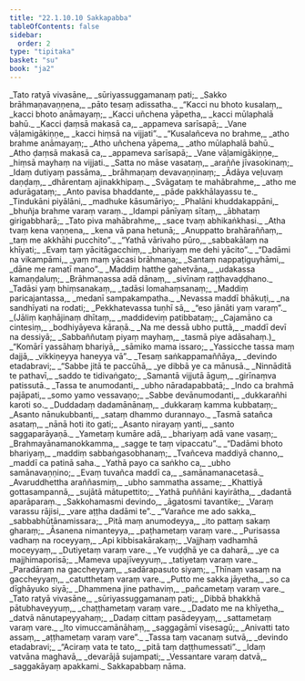 ```yaml
---
title: "22.1.10.10 Sakkapabba"
tableOfContents: false
sidebar:
  order: 2
type: "tipitaka"
basket: "su"
book: "ja2"
---
```



<DynamicBreadcrumb />

<Division number="2267" book="ja2" bookNo="23" page="363">

<Paragraph number="3622" type="verses" book="ja2">
_Tato ratyā vivasāne,_  
_sūriyassuggamanaṃ pati;_  
_Sakko brāhmaṇavaṇṇena,_  
_pāto tesaṃ adissatha._  

</Paragraph>

</Division>
<Division number="2268" book="ja2" bookNo="23" page="363">

<Paragraph number="3623" type="verses" book="ja2">
_“Kacci nu bhoto kusalaṃ,_  
_kacci bhoto anāmayaṃ;_  
_Kacci uñchena yāpetha,_  
_kacci mūlaphalā bahū._  

</Paragraph>

</Division>
<Division number="2269" book="ja2" bookNo="23" page="363">

<Paragraph number="3624" type="verses" book="ja2">
_Kacci ḍaṃsā makasā ca,_  
_appameva sarīsapā;_  
_Vane vāḷamigākiṇṇe,_  
_kacci hiṃsā na vijjati”._  

</Paragraph>

</Division>
<Division number="2270" book="ja2" bookNo="23" page="363">

<Paragraph number="3625" type="verses" book="ja2">
_“Kusalañceva no brahme,_  
_atho brahme anāmayaṃ;_  
_Atho uñchena yāpema,_  
_atho mūlaphalā bahū._  

</Paragraph>

</Division>
<Division number="2271" book="ja2" bookNo="23" page="363">

<Paragraph number="3626" type="verses" book="ja2">
_Atho ḍaṃsā makasā ca,_  
_appameva sarīsapā;_  
_Vane vāḷamigākiṇṇe,_  
_hiṃsā mayhaṃ na vijjati._  

</Paragraph>

</Division>
<Division number="2272" book="ja2" bookNo="23" page="363">

<Paragraph number="3627" type="verses" book="ja2">
_Satta no māse vasataṃ,_  
_araññe jīvasokinaṃ;_  
_Idaṃ dutiyaṃ passāma,_  
_brāhmaṇaṃ devavaṇṇinaṃ;_  
_Ādāya veḷuvaṃ daṇḍaṃ,_  
_dhārentaṃ ajinakkhipaṃ._  

</Paragraph>

</Division>
<Division number="2273" book="ja2" bookNo="23" page="364">

<Paragraph number="3628" type="verses" book="ja2">
_Svāgataṃ te mahābrahme,_  
_atho me adurāgataṃ;_  
_Anto pavisa bhaddante,_  
_pāde pakkhālayassu te._  

</Paragraph>

</Division>
<Division number="2274" book="ja2" bookNo="23" page="364">

<Paragraph number="3629" type="verses" book="ja2">
_Tindukāni piyālāni,_  
_madhuke kāsumāriyo;_  
_Phalāni khuddakappāni,_  
_bhuñja brahme varaṃ varaṃ._  

</Paragraph>

</Division>
<Division number="2275" book="ja2" bookNo="23" page="364">

<Paragraph number="3630" type="verses" book="ja2">
_Idampi pānīyaṃ sītaṃ,_  
_ābhataṃ girigabbharā;_  
_Tato piva mahābrahme,_  
_sace tvaṃ abhikaṅkhasi._  

</Paragraph>

</Division>
<Division number="2276" book="ja2" bookNo="23" page="364">

<Paragraph number="3631" type="verses" book="ja2">
_Atha tvaṃ kena vaṇṇena,_  
_kena vā pana hetunā;_  
_Anuppatto brahāraññaṃ,_  
_taṃ me akkhāhi pucchito”._  

</Paragraph>

</Division>
<Division number="2277" book="ja2" bookNo="23" page="364">

<Paragraph number="3632" type="verses" book="ja2">
_“Yathā vārivaho pūro,_  
_sabbakālaṃ na khīyati;_  
_Evaṃ taṃ yācitāgacchiṃ,_  
_bhariyaṃ me dehi yācito”._  

</Paragraph>

</Division>
<Division number="2278" book="ja2" bookNo="23" page="364">

<Paragraph number="3633" type="verses" book="ja2">
_“Dadāmi na vikampāmi,_  
_yaṃ maṃ yācasi brāhmaṇa;_  
_Santaṃ nappaṭiguyhāmi,_  
_dāne me ramatī mano”._  

</Paragraph>

</Division>
<Division number="2279" book="ja2" bookNo="23" page="364">

<Paragraph number="3634" type="verses" book="ja2">
_Maddiṃ hatthe gahetvāna,_  
_udakassa kamaṇḍaluṃ;_  
_Brāhmaṇassa adā dānaṃ,_  
_sivīnaṃ raṭṭhavaḍḍhano._  

</Paragraph>

</Division>
<Division number="2280" book="ja2" bookNo="23" page="364">

<Paragraph number="3635" type="verses" book="ja2">
_Tadāsi yaṃ bhiṃsanakaṃ,_  
_tadāsi lomahaṃsanaṃ;_  
_Maddiṃ paricajantassa,_  
_medanī sampakampatha._  

</Paragraph>

</Division>
<Division number="2281" book="ja2" bookNo="23" page="364">

<Paragraph number="3636" type="verses" book="ja2">
_Nevassa maddī bhākuṭi,_  
_na sandhīyati na rodati;_  
_Pekkhatevassa tuṇhī sā,_  
_“eso jānāti yaṃ varaṃ”._  

</Paragraph>

<Paragraph number="3637" type="verses" book="ja2">
_(Jāliṃ kaṇhājinaṃ dhītaṃ,_  
_maddideviṃ patibbataṃ;_  
_Cajamāno ca cintesiṃ,_  
_bodhiyāyeva kāraṇā._  

</Paragraph>

<Paragraph number="3638" type="verses" book="ja2">
_Na me dessā ubho puttā,_  
_maddī devī na dessiyā;_  
_Sabbaññutaṃ piyaṃ mayhaṃ,_  
_tasmā piye adāsahaṃ.)_  

</Paragraph>

</Division>
<Division number="2282" book="ja2" bookNo="23" page="364">

<Paragraph number="3639" type="verses" book="ja2">
_“Komārī yassāhaṃ bhariyā,_  
_sāmiko mama issaro;_  
_Yassicche tassa maṃ dajjā,_  
_vikkiṇeyya haneyya vā”._  

</Paragraph>

</Division>
<Division number="2283" book="ja2" bookNo="23" page="364">

<Paragraph number="3640" type="verses" book="ja2">
_Tesaṃ saṅkappamaññāya,_  
_devindo etadabravi;_  
_“Sabbe jitā te paccūhā,_  
_ye dibbā ye ca mānusā._  

</Paragraph>

</Division>
<Division number="2284" book="ja2" bookNo="23" page="364">

<Paragraph number="3641" type="verses" book="ja2">
_Ninnāditā te pathavī,_  
_saddo te tidivaṅgato;_  
_Samantā vijjutā āguṃ,_  
_girīnaṃva patissutā._  

</Paragraph>

</Division>
<Division number="2285" book="ja2" bookNo="23" page="364">

<Paragraph number="3642" type="verses" book="ja2">
_Tassa te anumodanti,_  
_ubho nāradapabbatā;_  
_Indo ca brahmā pajāpati,_  
_somo yamo vessavaṇo;_  
_Sabbe devānumodanti,_  
_dukkarañhi karoti so._  

</Paragraph>

</Division>
<Division number="2286" book="ja2" bookNo="23" page="365">

<Paragraph number="3643" type="verses" book="ja2">
_Duddadaṃ dadamānānaṃ,_  
_dukkaraṃ kamma kubbataṃ;_  
_Asanto nānukubbanti,_  
_sataṃ dhammo durannayo._  

</Paragraph>

</Division>
<Division number="2287" book="ja2" bookNo="23" page="365">

<Paragraph number="3644" type="verses" book="ja2">
_Tasmā satañca asataṃ,_  
_nānā hoti ito gati;_  
_Asanto nirayaṃ yanti,_  
_santo saggaparāyaṇā._  

</Paragraph>

</Division>
<Division number="2288" book="ja2" bookNo="23" page="365">

<Paragraph number="3645" type="verses" book="ja2">
_Yametaṃ kumāre adā,_  
_bhariyaṃ adā vane vasaṃ;_  
_Brahmayānamanokkamma,_  
_sagge te taṃ vipaccatu”._  

</Paragraph>

</Division>
<Division number="2289" book="ja2" bookNo="23" page="365">

<Paragraph number="3646" type="verses" book="ja2">
_“Dadāmi bhoto bhariyaṃ,_  
_maddiṃ sabbaṅgasobhanaṃ;_  
_Tvañceva maddiyā channo,_  
_maddī ca patinā saha._  

</Paragraph>

</Division>
<Division number="2290" book="ja2" bookNo="23" page="365">

<Paragraph number="3647" type="verses" book="ja2">
_Yathā payo ca saṅkho ca,_  
_ubho samānavaṇṇino;_  
_Evaṃ tuvañca maddī ca,_  
_samānamanacetasā._  

</Paragraph>

</Division>
<Division number="2291" book="ja2" bookNo="23" page="365">

<Paragraph number="3648" type="verses" book="ja2">
_Avaruddhettha araññasmiṃ,_  
_ubho sammatha assame;_  
_Khattiyā gottasampannā,_  
_sujātā mātupettito;_  
_Yathā puññāni kayirātha,_  
_dadantā aparāparaṃ._  

</Paragraph>

</Division>
<Division number="2292" book="ja2" bookNo="23" page="365">

<Paragraph number="3649" type="verses" book="ja2">
_Sakkohamasmi devindo,_  
_āgatosmi tavantike;_  
_Varaṃ varassu rājisi,_  
_vare aṭṭha dadāmi te”._  

</Paragraph>

</Division>
<Division number="2293" book="ja2" bookNo="23" page="365">

<Paragraph number="3650" type="verses" book="ja2">
_“Varañce me ado sakka,_  
_sabbabhūtānamissara;_  
_Pitā maṃ anumodeyya,_  
_ito pattaṃ sakaṃ gharaṃ;_  
_Āsanena nimanteyya,_  
_paṭhametaṃ varaṃ vare._  

</Paragraph>

</Division>
<Division number="2294" book="ja2" bookNo="23" page="365">

<Paragraph number="3651" type="verses" book="ja2">
_Purisassa vadhaṃ na roceyyaṃ,_  
_Api kibbisakārakaṃ;_  
_Vajjhaṃ vadhamhā moceyyaṃ,_  
_Dutiyetaṃ varaṃ vare._  

</Paragraph>

</Division>
<Division number="2295" book="ja2" bookNo="23" page="365">

<Paragraph number="3652" type="verses" book="ja2">
_Ye vuḍḍhā ye ca daharā,_  
_ye ca majjhimaporisā;_  
_Mameva upajīveyyuṃ,_  
_tatiyetaṃ varaṃ vare._  

</Paragraph>

</Division>
<Division number="2296" book="ja2" bookNo="23" page="365">

<Paragraph number="3653" type="verses" book="ja2">
_Paradāraṃ na gaccheyyaṃ,_  
_sadārapasuto siyaṃ;_  
_Thīnaṃ vasaṃ na gaccheyyaṃ,_  
_catutthetaṃ varaṃ vare._  

</Paragraph>

</Division>
<Division number="2297" book="ja2" bookNo="23" page="365">

<Paragraph number="3654" type="verses" book="ja2">
_Putto me sakka jāyetha,_  
_so ca dīghāyuko siyā;_  
_Dhammena jine pathaviṃ,_  
_pañcametaṃ varaṃ vare._  

</Paragraph>

</Division>
<Division number="2298" book="ja2" bookNo="23" page="365">

<Paragraph number="3655" type="verses" book="ja2">
_Tato ratyā vivasāne,_  
_sūriyassuggamanaṃ pati;_  
_Dibbā bhakkhā pātubhaveyyuṃ,_  
_chaṭṭhametaṃ varaṃ vare._  

</Paragraph>

</Division>
<Division number="2299" book="ja2" bookNo="23" page="366">

<Paragraph number="3656" type="verses" book="ja2">
_Dadato me na khīyetha,_  
_datvā nānutapeyyahaṃ;_  
_Dadaṃ cittaṃ pasādeyyaṃ,_  
_sattametaṃ varaṃ vare._  

</Paragraph>

</Division>
<Division number="2300" book="ja2" bookNo="23" page="366">

<Paragraph number="3657" type="verses" book="ja2">
_Ito vimuccamānāhaṃ,_  
_saggagāmī visesagū;_  
_Anivatti tato assaṃ,_  
_aṭṭhametaṃ varaṃ vare”._  

</Paragraph>

</Division>
<Division number="2301" book="ja2" bookNo="23" page="366">

<Paragraph number="3658" type="verses" book="ja2">
_Tassa taṃ vacanaṃ sutvā,_  
_devindo etadabravi;_  
_“Aciraṃ vata te tato,_  
_pitā taṃ daṭṭhumessati”._  

</Paragraph>

</Division>
<Division number="2302" book="ja2" bookNo="23" page="366">

<Paragraph number="3659" type="verses" book="ja2">
_Idaṃ vatvāna maghavā,_  
_devarājā sujampati;_  
_Vessantare varaṃ datvā,_  
_saggakāyaṃ apakkami._  


</Paragraph>
</Division>

<Paragraph number="3660" type="center" book="ja2">
Sakkapabbaṃ nāma.
</Paragraph>